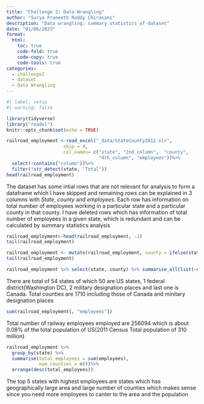 ```yaml
---
title: "Challenge 2: Data Wrangling"
author: "Surya Praneeth Reddy Chirasani"
description: "Data wrangling: summary statistics of dataset"
date: "01/06/2023"
format:
  html:
    toc: true
    code-fold: true
    code-copy: true
    code-tools: true
categories:
  - challenge2
  - dataset
  - Data Wrangling
---
```


```r
#| label: setup
#| warning: false

library(tidyverse)
library("readxl")
knitr::opts_chunk$set(echo = TRUE)
```

```r
railroad_employment <-read_excel("_data/StateCounty2012.xls",
                     skip = 4,
                     col_names= c("state", "2nd_column",  "county",
                                  "4th_column", "employees"))%>%
  select(!contains("column"))%>%
  filter(!str_detect(state, "Total"))
head(railroad_employment)
```
The dataset has some intial rows that are not relevant for analysis to form a dataframe which I have skipped and remaining rows can be explained in 3 columns with *State*, *county* and *employees*. Each row has information on total number of employees working in a particular state and a particular county in that county. I have deleted rows which has information of total number of employees in a given state, which is redundant and can be calculated by summary statistics analysis

```r
railroad_employment<-head(railroad_employment, -2)
tail(railroad_employment)
```

```r
railroad_employment <- mutate(railroad_employment, county = ifelse(state=="CANADA", "CANADA", county))
tail(railroad_employment)
```


```r
railroad_employment %>% select(state, county) %>% summarise_all(list(~n_distinct(.)))
```
There are total of 54 states of which 50 are US states, 1 federal district(Washington DC), 2 military designation places and last one is Canada.
Total counties are 1710 including those of Canada and minitary designation places

```r
sum(railroad_employment[, "employees"])
```
Total number of railway employees employed are 256094 which is about 0.08% of the total population of US(2011 Census Total population of 310 million)

```r
railroad_employment %>%
  group_by(state) %>%
  summarise(total_employees = sum(employees),
            num_counties = n())%>%
  arrange(desc(total_employees))
```
The top 5 states with highest employees are states which has geographically large area and large number of counties which makes sense since you need more employees to canter to the area and the population
